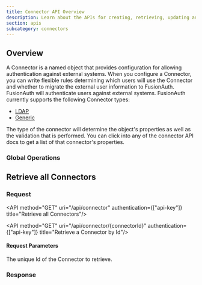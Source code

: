 ```yaml
---
title: Connector API Overview
description: Learn about the APIs for creating, retrieving, updating and deleting identity providers.
section: apis
subcategory: connectors
---
```


<PremiumEditionBlurb />

## Overview

A Connector is a named object that provides configuration for allowing authentication against external systems. When you configure a Connector, you can write flexible rules determining which users will use the Connector and whether to migrate the external user information to FusionAuth. FusionAuth will authenticate users against external systems. FusionAuth currently supports the following Connector types:

* [LDAP](/docs/apis/connectors/ldap)
* [Generic](/docs/apis/connectors/generic)

The type of the connector will determine the object's properties as well as the validation that is performed. You can click into any of the connector API docs to get a list of that connector's properties.

### Global Operations

## Retrieve all Connectors

### Request

<API method="GET" uri="/api/connector" authentication={["api-key"]} title="Retrieve all Connectors"/>

<API method="GET" uri="/api/connector/{connectorId}" authentication={["api-key"]} title="Retrieve a Connector by Id"/>

#### Request Parameters

<APIBlock>
  <APIField name="connectorId" type="UUID" required>
    The unique Id of the Connector to retrieve.
  </APIField>
</APIBlock>

### Response

<StandardGetResponseCodes never_missing never_search_error />

<MultipleResponseBody />

